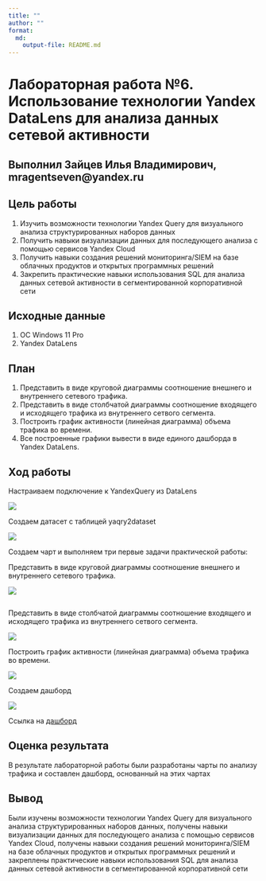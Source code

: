 ```yaml
---
title: ""
author: ""
format: 
  md:
    output-file: README.md
---
```


# Лабораторная работа №6. Использование технологии Yandex DataLens для анализа данных сетевой активности

## Выполнил Зайцев Илья Владимирович, mragentseven@yandex.ru

## Цель работы

1. Изучить возможности технологии Yandex Query для визуального анализа структурированных наборов данных
2. Получить навыки визуализации данных для последующего анализа с помощью сервисов Yandex Cloud
3. Получить навыки создания решений мониторинга/SIEM на базе облачных продуктов и открытых программных решений
4. Закрепить практические навыки использования SQL для анализа данных сетевой активности в сегментированной корпоративной сети

## Исходные данные

1. ОС Windows 11 Pro
2. Yandex DataLens

## План

1. Представить в виде круговой диаграммы соотношение внешнего и внутреннего сетевого трафика.
2. Представить в виде столбчатой диаграммы соотношение входящего и исходящего трафика из внутреннего сетвого сегмента.
3. Построить график активности (линейная диаграмма) объема трафика во времени.
4. Все построенные графики вывести в виде единого дашборда в Yandex DataLens.

## Ход работы

Настраиваем подключение к YandexQuery из DataLens

![](img/1.png)

Создаем датасет с таблицей yaqry2dataset

![](img/2.png)


Создаем чарт и выполняем три первые задачи практической работы:

Представить в виде круговой диаграммы соотношение внешнего и внутреннего сетевого трафика.

![](img/3.png)

```r
```

Представить в виде столбчатой диаграммы соотношение входящего и
исходящего трафика из внутреннего сетвого сегмента.

![](img/4.png)

Построить график активности (линейная диаграмма) объема трафика во времени.

![](img/5.png)

Создаем дашборд

![](img/6.png)

Ссылка на [дашборд](https://datalens.yandex.cloud/gwz7l31pmm723?_lang=ru)

## Оценка результата

В результате лабораторной работы были разработаны чарты по анализу трафика и составлен дашборд, основанный на этих чартах

## Вывод

Были изучены возможности технологии Yandex Query для визуального анализа структурированных наборов данных, получены навыки визуализации данных для последующего анализа с помощью сервисов Yandex Cloud, получены навыки создания решений мониторинга/SIEM на базе облачных продуктов и открытых программных решений и закреплены практические навыки использования SQL для анализа данных сетевой активности в сегментированной корпоративной сети
